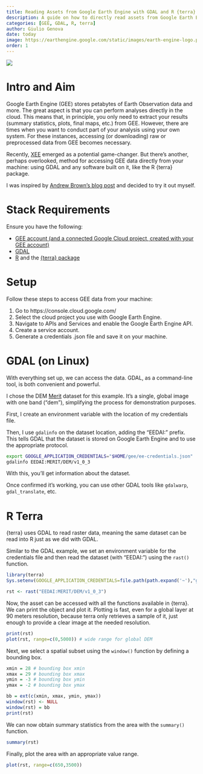 ```yaml
---
title: Reading Assets from Google Earth Engine with GDAL and R {terra}
description: A guide on how to directly read assets from Google Earth Engine 
categories: [GEE, GDAL, R, terra]
author: Giulio Genova
date: today
image: https://earthengine.google.com/static/images/earth-engine-logo.png
order: 1
---
```


![](DALL·E 2024-01-14 16.48.53 - The image depicts a wide-angle view of a computer setup with a large monitor displaying a complex spatial layer, similar to those seen in Google Earth.png)

# Intro and Aim

Google Earth Engine (GEE) stores petabytes of Earth Observation data and more. The great aspect is that you can perform analyses directly in the cloud. This means that, in principle, you only need to extract your results (summary statistics, plots, final maps, etc.) from GEE. However, there are times when you want to conduct part of your analysis using your own system. For these instances, accessing (or downloading) raw or preprocessed data from GEE becomes necessary.

Recently, [XEE](https://github.com/google/Xee) emerged as a potential game-changer. But there's another, perhaps overlooked, method for accessing GEE data directly from your machine: using GDAL and any software built on it, like the R {terra} package.

I was inspired by [Andrew Brown's blog post](https://humus.rocks/post/2022/06/23/using-the-terra-r-package-to-view-download-and-analyze-google-earth-engine-images/) and decided to try it out myself.

# Stack Requirements

Ensure you have the following:

- [GEE account (and a connected Google Cloud project, created with your GEE account)](https://code.earthengine.google.com/)
- [GDAL](https://gdal.org/download.html)
- [R](https://www.r-project.org/) and the [{terra} package](https://cran.r-project.org/web/packages/terra/index.html)

# Setup

Follow these steps to access GEE data from your machine:

1. Go to https://console.cloud.google.com/
2. Select the cloud project you use with Google Earth Engine.
3. Navigate to APIs and Services and enable the Google Earth Engine API.
4. Create a service account.
5. Generate a credentials .json file and save it on your machine.

# GDAL (on Linux)

With everything set up, we can access the data. GDAL, as a command-line tool, is both convenient and powerful.

I chose the DEM [Merit](https://developers.google.com/earth-engine/datasets/catalog/MERIT_DEM_v1_0_3) dataset for this example. It's a single, global image with one band ("dem"), simplifying the process for demonstration purposes.

First, I create an environment variable with the location of my credentials file.

Then, I use `gdalinfo` on the dataset location, adding the "EEDAI:" prefix. This tells GDAL that the dataset is stored on Google Earth Engine and to use the appropriate protocol.

```bash
export GOOGLE_APPLICATION_CREDENTIALS="$HOME/gee/ee-credentials.json"
gdalinfo EEDAI:MERIT/DEM/v1_0_3
```

With this, you'll get information about the dataset.

Once confirmed it's working, you can use other GDAL tools like `gdalwarp`, `gdal_translate`, etc.

# R Terra
{terra} uses GDAL to read raster data, meaning the same dataset can be read into R just as we did with GDAL.

Similar to the GDAL example, we set an environment variable for the credentials file and then read the dataset (with "EEDAI:") using the `rast()` function.

```r
library(terra)
Sys.setenv(GOOGLE_APPLICATION_CREDENTIALS=file.path(path.expand('~'),"gee/ee-credentials.json"))

rst <- rast("EEDAI:MERIT/DEM/v1_0_3")
```

Now, the asset can be accessed with all the functions available in {terra}. We can print the object and plot it. Plotting is fast, even for a global layer at 90 meters resolution, because terra only retrieves a sample of it, just enough to provide a clear image at the needed resolution.

```r
print(rst)
plot(rst, range=c(0,5000)) # wide range for global DEM
```

Next, we select a spatial subset using the `window()` function by defining a bounding box.

```r
xmin = 28 # bounding box xmin
xmax = 29 # bounding box xmax
ymin = -3 # bounding box ymin
ymax = -2 # bounding box ymax

bb = ext(c(xmin, xmax, ymin, ymax))
window(rst) <- NULL
window(rst) = bb
print(rst)
```

We can now obtain summary statistics from the area with the `summary()` function.

```r
summary(rst)
```

Finally, plot the area with an appropriate value range.

```r
plot(rst, range=c(650,3500))
```
